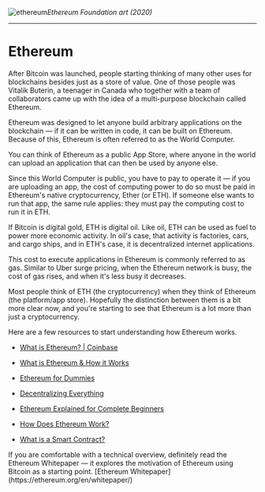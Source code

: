 
<Bleed>![ethereum](../public/ethereum.png)</Bleed>*Ethereum Foundation art
(2020)*

---

# Ethereum

After Bitcoin was launched, people starting thinking of many other uses for blockchains besides just as a store of value. One of those people was Vitalik Buterin, a teenager in Canada who together with a team of collaborators came up with the idea of a multi-purpose blockchain called Ethereum.

Ethereum was designed to let anyone build arbitrary applications on the blockchain — if it can be written in code, it can be built on Ethereum. Because of this, Ethereum is often referred to as the World Computer.

You can think of Ethereum as a public App Store, where anyone in the world can upload an application that can then be used by anyone else.

Since this World Computer is public, you have to pay to operate it — if you are uploading an app, the cost of computing power to do so must be paid in Ethereum's native cryptocurrency, Ether (or ETH). If someone else wants to run that app, the same rule applies: they must pay the computing cost to run it in ETH.

If Bitcoin is digital gold, ETH is digital oil. Like oil, ETH can be used as fuel to power more economic activity. In oil's case, that activity is factories, cars, and cargo ships, and in ETH's case, it is decentralized internet applications.

This cost to execute applications in Ethereum is commonly referred to as gas. Similar to Uber surge pricing, when the Ethereum network is busy, the cost of gas rises, and when it's less busy it decreases.

Most people think of ETH (the cryptocurrency) when they think of Ethereum (the platform/app store). Hopefully the distinction between them is a bit more clear now, and you're starting to see that Ethereum is a lot more than just a cryptocurrency.

Here are a few resources to start understanding how Ethereum works.

- [What is Ethereum? | Coinbase](https://www.coinbase.com/learn/crypto-basics/plp-what-is-ethereum)

- [What is Ethereum & How it Works](https://www.youtube.com/watch?v=DhoRtGCp4JI)

- [Ethereum for Dummies](https://www.youtube.com/watch?v=U_LK0t_qaPo)

- [Decentralizing Everything](https://www.youtube.com/watch?v=WSN5BaCzsbo)

- [Ethereum Explained for Complete Beginners](https://www.bitdegree.org/crypto/what-is-ethereum)

- [How Does Ethereum Work?](https://medium.com/@micheledaliessi/how-does-ethereum-work-8244b6f55297)

- [What is a Smart Contract?](https://www.coinbase.com/learn/crypto-basics/what-is-a-smart-contract)

<Callout emoji="💡">
  If you are comfortable with a technical overview, definitely read the Ethereum
  Whitepaper — it explores the motivation of Ethereum using Bitcoin as a
  starting point. [Ethereum Whitepaper](https://ethereum.org/en/whitepaper/)
</Callout>
